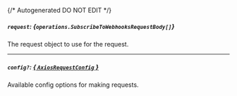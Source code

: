 {/* Autogenerated DO NOT EDIT  */}

##### `request`: *{`operations.SubscribeToWebhooksRequestBody[]`}*
The request object to use for the request.
<Collapsible>
    <SubscribeToWebhooksRequestBody/>
</Collapsible>

---
##### `config?`: [*{ `AxiosRequestConfig` }*](https://axios-http.com/docs/req_config)
Available config options for making requests.


